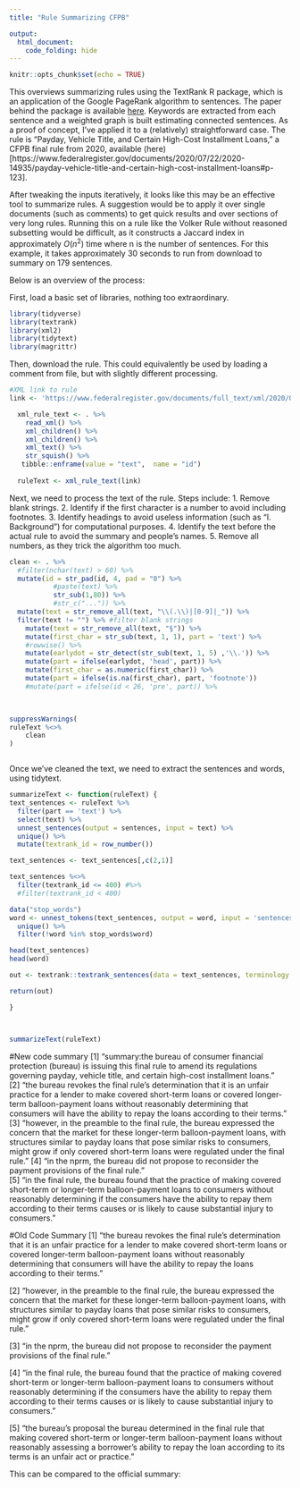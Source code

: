```yaml
---
title: "Rule Summarizing CFPB"

output:
  html_document:
    code_folding: hide
---
```


```r
knitr::opts_chunk$set(echo = TRUE)
```

This overviews summarizing rules using the TextRank R package, which is an application of the Google PageRank algorithm to sentences. The paper behind the package is available [here](https://web.eecs.umich.edu/~mihalcea/papers/mihalcea.emnlp04.pdf). Keywords are extracted from each sentence and a weighted graph is built estimating connected sentences. As a proof of concept, I've applied it to a (relatively) straightforward case. The rule is "Payday, Vehicle Title, and Certain High-Cost Installment Loans," a CFPB final rule from 2020, available (here)[https://www.federalregister.gov/documents/2020/07/22/2020-14935/payday-vehicle-title-and-certain-high-cost-installment-loans#p-123]. 

After tweaking the inputs iteratively, it looks like this may be an effective tool to summarize rules. A suggestion would be to apply it over single documents (such as comments) to get quick results and over sections of very long rules. Running this on a rule like the Volker Rule without reasoned subsetting would be difficult, as it constructs a Jaccard index in approximately $O(n^2)$ time where n is the number of sentences. For this example, it takes approximately 30 seconds to run from download to summary on 179 sentences.

Below is an overview of the process:

First, load a basic set of libraries, nothing too extraordinary.
```r
library(tidyverse)
library(textrank)
library(xml2)
library(tidytext)
library(magrittr)
```



Then, download the rule. This could equivalently be used by loading a comment from file, but with slightly different processing.
```r
#XML link to rule
link <- 'https://www.federalregister.gov/documents/full_text/xml/2020/07/22/2020-14935.xml'

  xml_rule_text <- . %>% 
    read_xml() %>% 
    xml_children() %>% 
    xml_children() %>%
    xml_text() %>% 
    str_squish() %>% 
   tibble::enframe(value = "text",  name = "id") 
 
  ruleText <- xml_rule_text(link)


```

Next, we need to process the text of the rule. Steps include:
1. Remove blank strings.
2. Identify if the first character is a number to avoid including footnotes.
3. Identify headings to avoid useless information (such as "I. Background") for computational purposes.
4. Identify the text before the actual rule to avoid the summary and people's names.
5. Remove all numbers, as they trick the algorithm too much.

```r

clean <- . %>%  
  #filter(nchar(text) > 60) %>% 
  mutate(id = str_pad(id, 4, pad = "0") %>% 
           #paste(text) %>% 
           str_sub(1,80)) %>%
           #str_c("...")) %>% 
  mutate(text = str_remove_all(text, "\\(.\\)|[0-9]|_")) %>%
  filter(text != "") %>% #filter blank strings
    mutate(text = str_remove_all(text, "§")) %>%
    mutate(first_char = str_sub(text, 1, 1), part = 'text') %>%  
    #rowwise() %>% 
    mutate(earlydot = str_detect(str_sub(text, 1, 5) ,'\\.')) %>% 
    mutate(part = ifelse(earlydot, 'head', part)) %>% 
    mutate(first_char = as.numeric(first_char)) %>%
    mutate(part = ifelse(is.na(first_char), part, 'footnote'))
    #mutate(part = ifelse(id < 26, 'pre', part)) %>% 


  
suppressWarnings(
ruleText %<>%
    clean
)



```
              
Once we've cleaned the text, we need to extract the sentences and words, using tidytext.    
```r

summarizeText <- function(ruleText) {
text_sentences <- ruleText %>%
  filter(part == 'text') %>%
  select(text) %>%
  unnest_sentences(output = sentences, input = text) %>%
  unique() %>%
  mutate(textrank_id = row_number())

text_sentences <- text_sentences[,c(2,1)]

text_sentences %<>%
  filter(textrank_id <= 400) #%>%
  #filter(textrank_id < 400)

data("stop_words")
word <- unnest_tokens(text_sentences, output = word, input = 'sentences') %>% 
  unique() %>% 
  filter(!word %in% stop_words$word)

head(text_sentences)
head(word)

out <- textrank::textrank_sentences(data = text_sentences, terminology = word)

return(out)

}



summarizeText(ruleText)


```




#New code summary
[1] "summary:the bureau of consumer financial protection (bureau) is issuing this final rule to amend its regulations governing payday, vehicle title, and certain high-cost installment loans."                                                                                                                 
[2] "the bureau revokes the  final rule's determination that it is an unfair practice for a lender to make covered short-term loans or covered longer-term balloon-payment loans without reasonably determining that consumers will have the ability to repay the loans according to their terms."               
[3] "however, in the preamble to the  final rule, the bureau expressed the concern that the market for these longer-term balloon-payment loans, with structures similar to payday loans that pose similar risks to consumers, might grow if only covered short-term loans were regulated under the  final rule." 
[4] "in the  nprm, the bureau did not propose to reconsider the payment provisions of the  final rule."                                                                                                                                                                                                          
[5] "in the  final rule, the bureau found that the practice of making covered short-term or longer-term balloon-payment loans to consumers without reasonably determining if the consumers have the ability to repay them according to their terms causes or is likely to cause substantial injury to consumers."

#Old Code Summary
[1] "the bureau revokes the  final rule's determination that it is an unfair practice for a lender to make covered short-term loans or covered longer-term balloon-payment loans without reasonably determining that consumers will have the ability to repay the loans according to their terms." 

[2] "however, in the preamble to the  final rule, the bureau expressed the concern that the market for these longer-term balloon-payment loans, with structures similar to payday loans that pose similar risks to consumers, might grow if only covered short-term loans were regulated under the  final rule." 

[3] "in the  nprm, the bureau did not propose to reconsider the payment provisions of the  final rule."                           

[4] "in the  final rule, the bureau found that the practice of making covered short-term or longer-term balloon-payment loans to consumers without reasonably determining if the consumers have the ability to repay them according to their terms causes or is likely to cause substantial injury to consumers."

[5] "the bureau's proposal the bureau determined in the  final rule that making covered short-term or longer-term balloon-payment loans without reasonably assessing a borrower's ability to repay the loan according to its terms is an unfair act or practice."

This can be compared to the official summary:

<!-- ![summary](summary.PNG) -->
